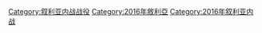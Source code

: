 [[Category:叙利亚内战战役|Category:叙利亚内战战役]]
[[Category:2016年敘利亞|Category:2016年敘利亞]]
[[Category:2016年叙利亚内战|Category:2016年叙利亚内战]]
